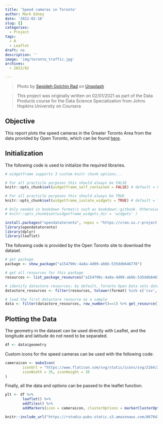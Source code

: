 ```yaml
---
title: 'Speed cameras in Toronto'
author: Mark Edney
date: '2022-02-16'
slug: []
categories:
  - Project
tags:
  - R
  - Leaflet
draft: no
description: ''
image: 'img/toronto_traffic.jpg'
archives:
  - 2022/02

---
```

>Photo by [Sepideh Golchin Rad](https://unsplash.com/@sepidehgolchin?utm_source=unsplash&utm_medium=referral&utm_content=creditCopyText) on [Unsplash](https://unsplash.com/?utm_source=unsplash&utm_medium=referral&utm_content=creditCopyText)
  
> This project was originally written on 02/01/2021 as part of the Data Products 
course for the Data Science Specialization from Johns Hopkins University on Coursera

## Objective

This report plots the speed cameras in the Greater Toronto Area from the data provided
by Open Toronto, which can be found [here](https://open.toronto.ca/dataset/automated-speed-enforcement-locations/).

## Initialization

The following code is used to initialize the required libraries.

```r

# widgetframe supports 3 custom knitr chunk options...

# For all practicle purposes this should always be FALSE 
knitr::opts_chunk$set(widgetframe_self_contained = FALSE) # default = FALSE

# For all practicle purposes this should always be TRUE 
knitr::opts_chunk$set(widgetframe_isolate_widgets = TRUE) # default = TRUE

# Only needed in bookdown format/s such as bookdown::gitbook. Otherwise don't set.
# knitr::opts_chunk$set(widgetframe_widgets_dir = 'widgets' ) 
```

```r
install.packages("opendatatoronto", repos = "https://cran.us.r-project.org", dependencies = TRUE)
library(opendatatoronto)
library(dplyr)
library(leaflet)
```

The following code is provided by the Open Toronto site to download the dataset.

```r
# get package
package <- show_package("a154790c-4a8a-4d09-ab6b-535ddb646770")

# get all resources for this package
resources <- list_package_resources("a154790c-4a8a-4d09-ab6b-535ddb646770")

# identify datastore resources; by default, Toronto Open Data sets datastore resource format to CSV for non-geospatial and GeoJSON for geospatial resources
datastore_resources <- filter(resources, tolower(format) %in% c('csv', 'geojson'))

# load the first datastore resource as a sample
data <- filter(datastore_resources, row_number()==1) %>% get_resource()
```
## Plotting the Data

The geometry in the dataset can be used directly with Leaflet, and the longitude and
latitude do not need to be separated.

```r
df <- data$geometry
```

Custom icons for the speed cameras can be used with the following code:

```r
cameraicon <- makeIcon(
        iconUrl = "https://www.flaticon.com/svg/static/icons/svg/2164/2164608.svg",
        iconWidth = 35, iconHeight = 35
)
```

Finally, all the data and options can be passed to the leaflet function.

```r

plt <- df %>%
        leaflet() %>%
        addTiles() %>%
        addMarkers(icon = cameraicon, clusterOptions = markerClusterOptions(), popup = data$location)
```
```r
knitr::include_url("https://rstudio-pubs-static.s3.amazonaws.com/867843_8ceb2632490f457f9620fec73acc7e2c.html")
```